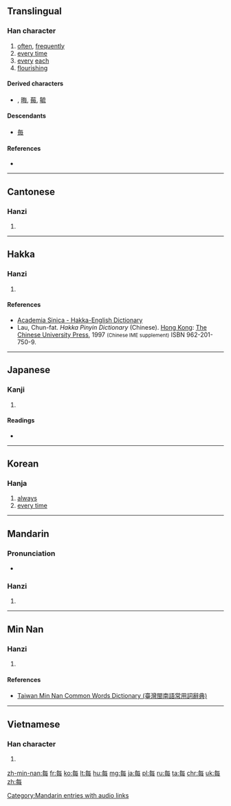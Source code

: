 {{also|毎|毎#Derived characters}}
==Translingual==

===Han character===
{{Han char|rn=80|rad=毋|as=03|sn=7|four=8050<sub>7</sub>|canj=人田卜戈 (OWYI)|ids=⿱[[𠂉]][[母]]}}

# [[often]], [[frequently]]
# [[every time]]
# [[every]] [[each]]
# [[flourishing]]

====Derived characters====
* {{term|海|sc=Hani}} {{qualifier|in Chinese form}}, [[晦]], [[莓]], [[毓]]

====Descendants====
* [[毎]]

====References====
* {{Han ref|kx=0589.020|dkj=16725|dj=0981.030|hdz=42381.020|uh=6BCF|ud=27599|bh=A843|bd=43075}}

----

==Cantonese==

===Hanzi===
{{yue-hanzi|jyut=[[mui5]]|y=mui5}}

# {{defn|lang=yue|sort=毋03}}

----

==Hakka==

===Hanzi===
{{hak-hanzi|poj=[[mui]] (mui<sup>1</sup>), [[mi]] (mi<sup>1</sup>), [[múi]] (mui<sup>2</sup>)|gd=|hpy=mui1, mi1, mui3}}

# {{defn|lang=hak|sort=毋03}}

====References====
*[http://minhakka.ling.sinica.edu.tw/bkg/hakyin/search.php?DETAIL=1&LIMIT=id=25194&dbname=su_tian_1&graph=2 Academia Sinica - Hakka-English Dictionary]
*Lau, Chun-fat. ''Hakka Pinyin Dictionary'' (Chinese). [[Hong Kong]]: [[w:Chinese University of Hong Kong|The Chinese University Press]], 1997 <small>(Chinese IME supplement)</small> ISBN 962-201-750-9.

----

==Japanese==

===Kanji===
{{ja-kanji|grade=|rs=毋03}}

# {{defn|lang=ja|sort=毋03}}

====Readings====
* {{ja-readings|on=[[まい]] (mai), [[ばい]] (bai)|kun=[[つね]] (tsune)}}

----

==Korean==

===Hanja===
{{ko-hanja|hangeul=매|eumhun=|rv=mae|mr=mae|y=may}}

# [[always]]
# [[every time]]

----

==Mandarin==

===Pronunciation===
* {{audio|zh-měi.ogg|audio}}

===Hanzi===
{{cmn-hanzi|pin=[[měi]] ([[mei3]])|wg=mei<sup>3</sup>}}

# {{defn|lang=cmn|sort=毋03}}

[[Category:Mandarin entries with audio links]]

----

==Min Nan==

===Hanzi===
{{nan-hanzi|tlpa=muí (mui<sup>2</sup>)}}

# {{defn|lang=nan|sort=毋03}}

====References====
*[http://twblg.dict.edu.tw/holodict_new/result_detail.jsp?n_no=3290&curpage=1&sample=%E6%AF%8F&radiobutton=1&querytarget=1&limit=20&pagenum=1&rowcount=3 Taiwan Min Nan Common Words Dictionary (臺灣閩南語常用詞辭典)]

----

==Vietnamese==

===Han character===
{{vi-hantu|mọi, mỗi|rs=毋03}}

# {{defn|lang=vi|sort=毋03}}

[[zh-min-nan:每]]
[[fr:每]]
[[ko:每]]
[[lt:每]]
[[hu:每]]
[[mg:每]]
[[ja:每]]
[[pl:每]]
[[ru:每]]
[[ta:每]]
[[chr:每]]
[[uk:每]]
[[zh:每]]
